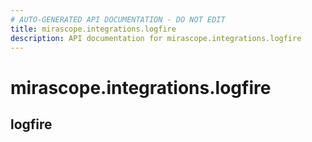 ```yaml
---
# AUTO-GENERATED API DOCUMENTATION - DO NOT EDIT
title: mirascope.integrations.logfire
description: API documentation for mirascope.integrations.logfire
---
```


# mirascope.integrations.logfire

## <ApiType type="Module" path="integrations/logfire" symbolName="logfire" /> logfire


